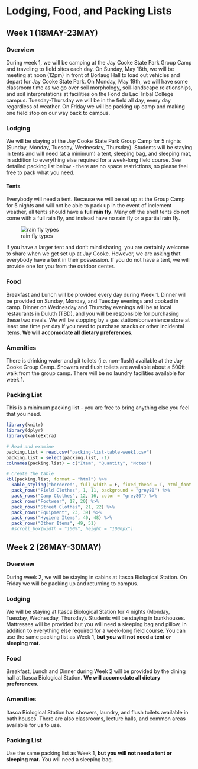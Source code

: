 # Lodging, Food, and Packing Lists

## Week 1 (18MAY-23MAY)

### Overview

During week 1, we will be camping at the Jay Cooke State Park Group Camp and traveling to field sites each day. On Sunday, May 18th, we will be meeting at noon (12pm) in front of Borlaug Hall to load out vehicles and depart for Jay Cooke State Park. On Monday, May 19th, we will have some classroom time as we go over soil morphology, soil-landscape relationships, and soil interpretations at facilities on the Fond du Lac Tribal College campus. Tuesday-Thursday we will be in the field all day, every day regardless of weather. On Friday we will be packing up camp and making one field stop on our way back to campus.

### Lodging

We will be staying at the Jay Cooke State Park Group Camp for 5 nights (Sunday, Monday, Tuesday, Wednesday, Thursday). Students will be staying in tents and will need (at a minimum) a tent, sleeping bag, and sleeping mat, in addition to everything else required for a week-long field course. See detailed packing list below - there are no space restrictions, so please feel free to pack what you need.

#### Tents

Everybody will need a tent. Because we will be set up at the Group Camp for 5 nights and will not be able to pack up in the event of inclement weather, all tents should have a **full rain fly**. Many off the shelf tents do not come with a full rain fly, and instead have no rain fly or a partial rain fly. 

![rain fly types](rain-fly-types-clipped.jpg)

If you have a larger tent and don't mind sharing, you are certainly welcome to share when we get set up at Jay Cooke. However, we are asking that everybody have a tent in their possession. If you do not have a tent, we will provide one for you from the outdoor center. 

### Food

Breakfast and Lunch will be provided every day during Week 1. Dinner will be provided on Sunday, Monday, and Tuesday evenings and cooked in camp. Dinner on Wednesday and Thursday evenings will be at local restaurants in Duluth (TBD), and you will be responsible for purchasing these two meals. We will be stopping by a gas station/convenience store at least one time per day if you need to purchase snacks or other incidental items. **We will accomodate all dietary preferences**.

### Amenities

There is drinking water and pit toilets (i.e. non-flush) available at the Jay Cooke Group Camp. Showers and flush toilets are available about a 500ft walk from the group camp. There will be no laundry facilities available for week 1.

### Packing List

This is a minimum packing list - you are free to bring anything else you feel that you need.

```r
library(knitr)
library(dplyr)
library(kableExtra)

# Read and examine
packing.list = read.csv("packing-list-table-week1.csv")
packing.list = select(packing.list, -1)
colnames(packing.list) = c("Item", "Quantity", "Notes")

# Create the table
kbl(packing.list, format = "html") %>%
  kable_styling("bordered", full_width = F, fixed_thead = T, html_font = "arial") %>%
  pack_rows("Field Clothes", 1, 11, background = "grey80") %>%
  pack_rows("Camp Clothes", 12, 16, color = "grey80") %>%
  pack_rows("Footwear", 17, 20) %>%
  pack_rows("Street Clothes", 21, 22) %>%
  pack_rows("Equipment", 23, 39) %>%
  pack_rows("Hygiene Items", 40, 48) %>%
  pack_rows("Other Items", 49, 51)
  #scroll_box(width = "100%", height = "1000px")
```

## Week 2 (26MAY-30MAY)

### Overview

During week 2, we will be staying in cabins at Itasca Biological Station. On Friday we will be packing up and returning to campus.

### Lodging

We will be staying at Itasca Biological Station for 4 nights (Monday, Tuesday, Wednesday, Thursday). Students will be staying in bunkhouses. Mattresses will be provided but you will need a sleeping bag and pillow, in addition to everything else required for a week-long field course. You can use the same packing list as Week 1, **but you will not need a tent or sleeping mat.**

### Food

Breakfast, Lunch and Dinner during Week 2 will be provided by the dining hall at Itasca Biological Station. **We will accomodate all dietary preferences**.

### Amenities

Itasca Biological Station has showers, laundry, and flush toilets available in bath houses. There are also classrooms, lecture halls, and common areas available for us to use.

### Packing List 

Use the same packing list as Week 1, **but you will not need a tent or sleeping mat.** You will need a sleeping bag.

